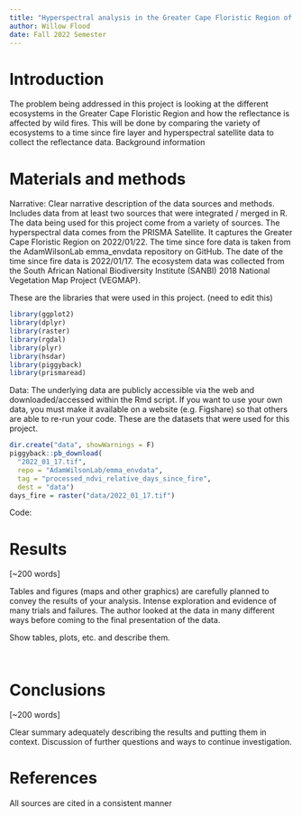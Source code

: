 ```yaml
---
title: "Hyperspectral analysis in the Greater Cape Floristic Region of South Africa"
author: Willow Flood
date: Fall 2022 Semester
---
```


# Introduction

The problem being addressed in this project is looking at the different ecosystems in the Greater Cape Floristic Region and how the reflectance is affected by wild fires. This will be done by comparing the variety of ecosystems to a time since fire layer and hyperspectral satellite data to collect the reflectance data. Background information   

# Materials and methods

Narrative: Clear narrative description of the data sources and methods. Includes data from at least two sources that were integrated / merged in R. 
The data being used for this project come from a variety of sources. The hyperspectral data comes from the PRISMA Satellite. It captures the Greater Cape Floristic Region on 2022/01/22. The time since fore data is taken from the AdamWilsonLab emma_envdata repository on GitHub. The date of the time since fire data is 2022/01/17. The ecosystem data was collected from the South African National Biodiversity Institute (SANBI) 2018 National Vegetation Map Project (VEGMAP). 

These are the libraries that were used in this project. (need to edit this)
```r
library(ggplot2)
library(dplyr)
library(raster)
library(rgdal)
library(plyr)
library(hsdar)
library(piggyback)
library(prismaread)
```

Data: The underlying data are publicly accessible via the web and downloaded/accessed within the Rmd script. If you want to use your own data, you must make it available on a website (e.g. Figshare) so that others are able to re-run your code.
These are the datasets that were used for this project.
```r
dir.create("data", showWarnings = F)
piggyback::pb_download(
  "2022_01_17.tif",
  repo = "AdamWilsonLab/emma_envdata",
  tag = "processed_ndvi_relative_days_since_fire",
  dest = "data")
days_fire = raster("data/2022_01_17.tif")

```

Code:

# Results

[~200 words]

Tables and figures (maps and other graphics) are carefully planned to convey the results of your analysis. Intense exploration and evidence of many trials and failures. The author looked at the data in many different ways before coming to the final presentation of the data.

Show tables, plots, etc. and describe them.

```r

```


```r

```

# Conclusions

[~200 words]

Clear summary adequately describing the results and putting them in context. Discussion of further questions and ways to continue investigation.

# References

All sources are cited in a consistent manner

